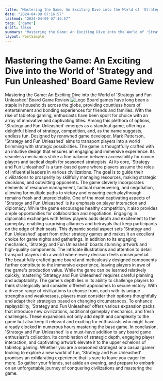```yaml
---
title: "Mastering the Game: An Exciting Dive into the World of 'Strategy and Fun Unleashed' Board Game Review"
date: "2024-04-09 07:16:57"
lastmod: "2024-04-09 07:16:57"
tags: ["game"]
draft: false
summary: "Mastering the Game: An Exciting Dive into the World of 'Strategy and Fun Unleashed' Board Game Review"
layout: PostSimple
---
```

# Mastering the Game: An Exciting Dive into the World of 'Strategy and Fun Unleashed' Board Game Review
Mastering the Game: An Exciting Dive into the World of 'Strategy and Fun Unleashed' Board Game Review
<img alt="Logo" src="https://cdn.seniorsselection.com/src_image/e6c348654bcf2e51370436fa54cc5f27.webp"/>
Board games have long been a staple in households across the globe, providing countless hours of entertainment and bonding experiences for friends and families. With the rise of tabletop gaming, enthusiasts have been spoilt for choice with an array of innovative and captivating titles. Among this plethora of options, 'Strategy and Fun Unleashed' emerges as a standout game, offering a delightful blend of strategy, competition, and, as the name suggests, endless fun.
Designed by renowned game developer, Mark Patterson, 'Strategy and Fun Unleashed' aims to transport players into a world brimming with strategic possibilities. The game is thoughtfully crafted with an intuitive design that ensures an engaging and immersive experience. Its seamless mechanics strike a fine balance between accessibility for novice players and tactical depth for seasoned strategists.
At its core, 'Strategy and Fun Unleashed' is a turn-based game where players assume the roles of influential leaders in various civilizations. The goal is to guide their civilizations to prosperity by skillfully managing resources, making strategic decisions, and outwitting opponents. The game cleverly incorporates elements of resource management, tactical maneuvering, and negotiation, allowing for multiple paths to victory and ensuring each playthrough remains fresh and unpredictable.
One of the most captivating aspects of 'Strategy and Fun Unleashed' is its emphasis on player interaction and diplomacy. While the game encourages healthy competition, it also provides ample opportunities for collaboration and negotiation. Engaging in diplomatic exchanges with fellow players adds depth and excitement to the gameplay, enabling surprising alliances and betrayals that keep participants on the edge of their seats. This dynamic social aspect sets 'Strategy and Fun Unleashed' apart from other strategy games and makes it an excellent choice for game nights and gatherings.
In addition to its engaging mechanics, 'Strategy and Fun Unleashed' boasts stunning artwork and high-quality components. The intricate illustrations and attention to detail transport players into a world where every decision feels consequential. The beautifully crafted game board and meticulously designed components further contribute to the immersive experience, leaving players in awe of the game's production value.
While the game can be learned relatively quickly, mastering 'Strategy and Fun Unleashed' requires careful planning and adaptability. The game's depth lies in its ability to challenge players to think strategically and consider different approaches to secure victory. With a diverse range of civilizations to choose from, each with its unique strengths and weaknesses, players must consider their options thoughtfully and adapt their strategies based on changing circumstances.
To enhance replayability, 'Strategy and Fun Unleashed' offers various expansion packs that introduce new civilizations, additional gameplay mechanics, and fresh challenges. These expansions not only add depth and complexity to the game but also keep it relevant and exciting for enthusiasts who might have already clocked in numerous hours mastering the base game.
In conclusion, 'Strategy and Fun Unleashed' is a must-have addition to any board game enthusiast's collection. Its combination of strategic depth, engaging player interaction, and captivating artwork elevate it to the upper echelons of tabletop gaming. Whether you are a seasoned strategist or a casual gamer looking to explore a new world of fun, 'Strategy and Fun Unleashed' promises an exhilarating experience that is sure to leave you eager for more. So gather your friends, set aside an evening, and prepare to embark on an unforgettable journey of conquering civilizations and mastering the game.
        